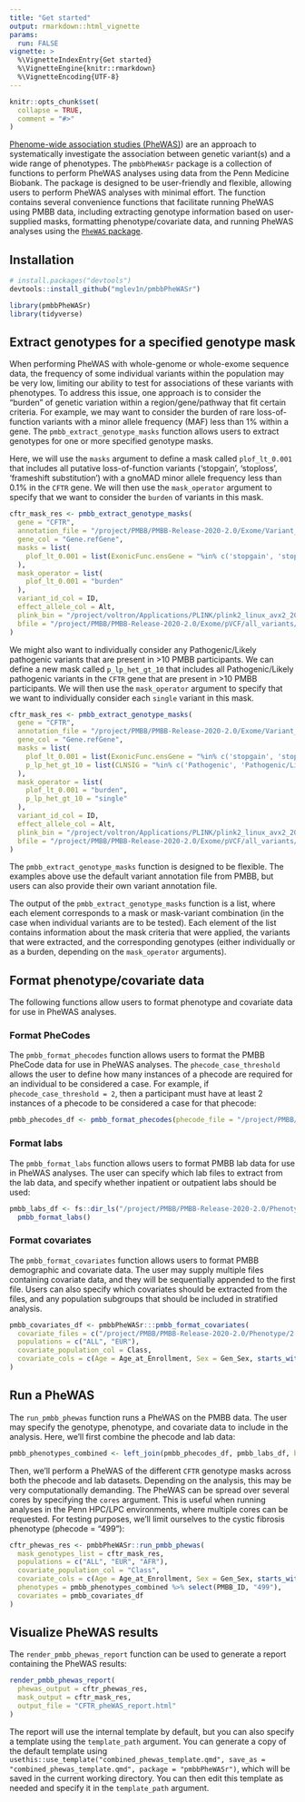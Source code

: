 ```yaml
---
title: "Get started"
output: rmarkdown::html_vignette
params:
  run: FALSE
vignette: >
  %\VignetteIndexEntry{Get started}
  %\VignetteEngine{knitr::rmarkdown}
  %\VignetteEncoding{UTF-8}
---
```


```r
knitr::opts_chunk$set(
  collapse = TRUE,
  comment = "#>"
)
```

[Phenome-wide association studies (PheWAS)](https://doi.org/10.1093%2Fbioinformatics%2Fbtq126)) are an approach to systematically investigate the association between genetic variant(s) and a wide range of phenotypes. The `pmbbPheWASr` package is a collection of functions to perform PheWAS analyses using data from the Penn Medicine Biobank. The package is designed to be user-friendly and flexible, allowing users to perform PheWAS analyses with minimal effort. The function contains several convenience functions that facilitate running PheWAS using PMBB data, including extracting genotype information based on user-supplied masks, formatting phenotype/covariate data, and running PheWAS analyses using the [`PheWAS` package](https://github.com/PheWAS/PheWAS). 

## Installation

```r
# install.packages("devtools")
devtools::install_github("mglev1n/pmbbPheWASr")
```

```r
library(pmbbPheWASr)
library(tidyverse)
```

## Extract genotypes for a specified genotype mask

When performing PheWAS with whole-genome or whole-exome sequence data, the frequency of some individual variants within the population may be very low, limiting our ability to test for associations of these variants with phenotypes. To address this issue, one approach is to consider the "burden" of genetic variation within a region/gene/pathway that fit certain criteria. For example, we may want to consider the burden of rare loss-of-function variants with a minor allele frequency (MAF) less than 1% within a gene. The `pmbb_extract_genotype_masks` function allows users to extract genotypes for one or more specified genotype masks.

Here, we will use the `masks` argument to define a mask called `plof_lt_0.001` that includes all putative loss-of-function variants ('stopgain', 'stoploss', 'frameshift substitution') with a gnoMAD minor allele frequency less than 0.1% in the `CFTR` gene. We will then use the `mask_operator` argument to specify that we want to consider the `burden` of variants in this mask.

```r
cftr_mask_res <- pmbb_extract_genotype_masks(
  gene = "CFTR",
  annotation_file = "/project/PMBB/PMBB-Release-2020-2.0/Exome/Variant_annotations/PMBB-Release-2020-2.0_genetic_exome_variant-annotation-counts.txt",
  gene_col = "Gene.refGene",
  masks = list(
    plof_lt_0.001 = list(ExonicFunc.ensGene = "%in% c('stopgain', 'stoploss', 'frameshift substitution')", gnomAD_exome_ALL = "< 0.001")
  ),
  mask_operator = list(
    plof_lt_0.001 = "burden"
  ),
  variant_id_col = ID,
  effect_allele_col = Alt,
  plink_bin = "/project/voltron/Applications/PLINK/plink2_linux_avx2_20230607/plink2",
  bfile = "/project/PMBB/PMBB-Release-2020-2.0/Exome/pVCF/all_variants/PMBB-Release-2020-2.0_genetic_exome_GL"
)
```

We might also want to individually consider any Pathogenic/Likely pathogenic variants that are present in >10 PMBB participants. We can define a new mask called `p_lp_het_gt_10` that includes all Pathogenic/Likely pathogenic variants in the `CFTR` gene that are present in >10 PMBB participants. We will then use the `mask_operator` argument to specify that we want to individually consider each `single` variant in this mask.

```r
cftr_mask_res <- pmbb_extract_genotype_masks(
  gene = "CFTR",
  annotation_file = "/project/PMBB/PMBB-Release-2020-2.0/Exome/Variant_annotations/PMBB-Release-2020-2.0_genetic_exome_variant-annotation-counts.txt",
  gene_col = "Gene.refGene",
  masks = list(
    plof_lt_0.001 = list(ExonicFunc.ensGene = "%in% c('stopgain', 'stoploss', 'frameshift substitution')", gnomAD_exome_ALL = "< 0.001"),
    p_lp_het_gt_10 = list(CLNSIG = "%in% c('Pathogenic', 'Pathogenic/Likely_pathogenic')", HET_REF_ALT_CTS = "> 10")
  ),
  mask_operator = list(
    plof_lt_0.001 = "burden",
    p_lp_het_gt_10 = "single"
  ),
  variant_id_col = ID,
  effect_allele_col = Alt,
  plink_bin = "/project/voltron/Applications/PLINK/plink2_linux_avx2_20230607/plink2",
  bfile = "/project/PMBB/PMBB-Release-2020-2.0/Exome/pVCF/all_variants/PMBB-Release-2020-2.0_genetic_exome_GL"
)
```
The `pmbb_extract_genotype_masks` function is designed to be flexible. The examples above use the default variant annotation file from PMBB, but users can also provide their own variant annotation file.

The output of the `pmbb_extract_genotype_masks` function is a list, where each element corresponds to a mask or mask-variant combination (in the case when individual variants are to be tested). Each element of the list contains information about the mask criteria that were applied, the variants that were extracted, and the corresponding genotypes (either individually or as a burden, depending on the `mask_operator` arguments).

## Format phenotype/covariate data

The following functions allow users to format phenotype and covariate data for use in PheWAS analyses.

### Format PheCodes

The `pmbb_format_phecodes` function allows users to format the PMBB PheCode data for use in PheWAS analyses. The `phecode_case_threshold` allows the user to define how many instances of a phecode are required for an individual to be considered a case. For example, if `phecode_case_threshold = 2`, then a participant must have at least 2 instances of a phecode to be considered a case for that phecode:

```r
pmbb_phecodes_df <- pmbb_format_phecodes(phecode_file = "/project/PMBB/PMBB-Release-2020-2.0/Phenotype/2.3/PMBB-Release-2020-2.3_phenotype_PheCode-matrix.txt", phecode_case_threshold = 2)
```

### Format labs

The `pmbb_format_labs` function allows users to format PMBB lab data for use in PheWAS analyses. The user can specify which lab files to extract from the lab data, and specify whether inpatient or outpatient labs should be used:

```r
pmbb_labs_df <- fs::dir_ls("/project/PMBB/PMBB-Release-2020-2.0/Phenotype/2.3/", glob = "*labs*", recurse = TRUE) %>%
  pmbb_format_labs()
```

### Format covariates

The `pmbb_format_covariates` function allows users to format PMBB demographic and covariate data. The user may supply multiple files containing covariate data, and they will be sequentially appended to the first file. Users can also specify which covariates should be extracted from the files, and any population subgroups that should be included in stratified analysis.

```r
pmbb_covariates_df <- pmbbPheWASr:::pmbb_format_covariates(
  covariate_files = c("/project/PMBB/PMBB-Release-2020-2.0/Phenotype/2.3/PMBB-Release-2020-2.3_covariates.txt", "/project/PMBB/PMBB-Release-2020-2.0/Phenotype/2.1/PMBB-Release-2020-2.1_phenotype_covariates.txt"),
  populations = c("ALL", "EUR"),
  covariate_population_col = Class,
  covariate_cols = c(Age = Age_at_Enrollment, Sex = Gen_Sex, starts_with("Genotype_PC"))
)
```

## Run a PheWAS

The `run_pmbb_phewas` function runs a PheWAS on the PMBB data. The user may specify the genotype, phenotype, and covariate data to include in the analysis. Here, we'll first combine the phecode and lab data: 

```r
pmbb_phenotypes_combined <- left_join(pmbb_phecodes_df, pmbb_labs_df, by = "PMBB_ID")
```

Then, we'll perform a PheWAS of the different `CFTR` genotype masks across both the phecode and lab datasets. Depending on the analysis, this may be very computationally demanding. The PheWAS can be spread over several cores by specifying the `cores` argument. This is useful when running analyses in the Penn HPC/LPC environments, where multiple cores can be requested. For testing purposes, we'll limit ourselves to the cystic fibrosis phenotype (phecode = "499"):

```r
cftr_phewas_res <- pmbbPheWASr::run_pmbb_phewas(
  mask_genotypes_list = cftr_mask_res,
  populations = c("ALL", "EUR", "AFR"),
  covariate_population_col = "Class",
  covariate_cols = c(Age = Age_at_Enrollment, Sex = Gen_Sex, starts_with("Genotype_PC")),
  phenotypes = pmbb_phenotypes_combined %>% select(PMBB_ID, "499"),
  covariates = pmbb_covariates_df
)
```

## Visualize PheWAS results

The `render_pmbb_phewas_report` function can be used to generate a report containing the PheWAS results:

```r
render_pmbb_phewas_report(
  phewas_output = cftr_phewas_res,
  mask_output = cftr_mask_res,
  output_file = "CFTR_pheWAS_report.html"
)
```

The report will use the internal template by default, but you can also specify a template using the `template_path` argument. You can generate a copy of the default template using `usethis::use_template("combined_phewas_template.qmd", save_as = "combined_phewas_template.qmd", package = "pmbbPheWASr")`, which will be saved in the current working directory. You can then edit this template as needed and specify it in the `template_path` argument.

